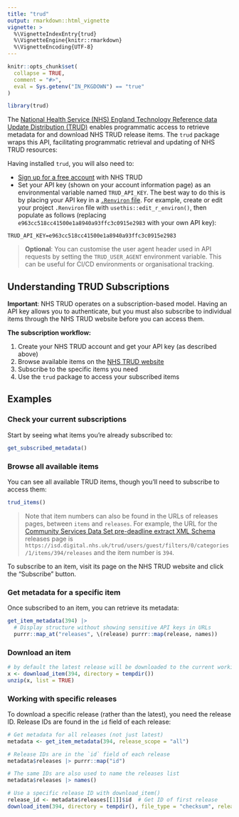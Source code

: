 ```yaml
---
title: "trud"
output: rmarkdown::html_vignette
vignette: >
  %\VignetteIndexEntry{trud}
  %\VignetteEngine{knitr::rmarkdown}
  %\VignetteEncoding{UTF-8}
---
```


```r
knitr::opts_chunk$set(
  collapse = TRUE,
  comment = "#>",
  eval = Sys.getenv("IN_PKGDOWN") == "true"
)
```

```r
library(trud)
```

The [National Health Service (NHS) England Technology Reference data Update Distribution (TRUD)](https://isd.digital.nhs.uk/trud/users/guest/filters/0/api) enables programmatic access to retrieve metadata for and download NHS TRUD release items. The `trud` package wraps this API, facilitating programmatic retrieval and updating of NHS TRUD resources:

Having installed `trud`, you will also need to:

-   [Sign up for a free account](https://isd.digital.nhs.uk/trud/users/guest/filters/0/account/form) with NHS TRUD
-   Set your API key (shown on your account information page) as an environmental variable named `TRUD_API_KEY`. The best way to do this is by placing your API key in a [`.Renviron` file](https://rstats.wtf/r-startup.html#renviron). For example, create or edit your project `.Renviron` file with `usethis::edit_r_environ()`, then populate as follows (replacing `e963cc518cc41500e1a8940a93ffc3c0915e2983` with your own API key):

```
TRUD_API_KEY=e963cc518cc41500e1a8940a93ffc3c0915e2983
```

> **Optional**: You can customise the user agent header used in API requests by setting the `TRUD_USER_AGENT` environment variable. This can be useful for CI/CD environments or organisational tracking.

## Understanding TRUD Subscriptions

**Important**: NHS TRUD operates on a subscription-based model. Having an API key allows you to authenticate, but you must also subscribe to individual items through the NHS TRUD website before you can access them.

**The subscription workflow:**

1. Create your NHS TRUD account and get your API key (as described above)
2. Browse available items on the [NHS TRUD website](https://isd.digital.nhs.uk/trud/users/guest/filters/0/categories/1)
3. Subscribe to the specific items you need
4. Use the `trud` package to access your subscribed items

## Examples

### Check your current subscriptions

Start by seeing what items you're already subscribed to:

```r
get_subscribed_metadata()
```

### Browse all available items

You can see all available TRUD items, though you'll need to subscribe to access them:

```r
trud_items()
```

> Note that item numbers can also be found in the URLs of releases pages, between `items` and `releases`. For example, the URL for the [Community Services Data Set pre-deadline extract XML Schema](https://isd.digital.nhs.uk/trud/users/guest/filters/0/categories/1/items/394/releases) releases page is `https://isd.digital.nhs.uk/trud/users/guest/filters/0/categories/1/items/394/releases` and the item number is `394`.

To subscribe to an item, visit its page on the NHS TRUD website and click the "Subscribe" button.

### Get metadata for a specific item

Once subscribed to an item, you can retrieve its metadata:

```r
get_item_metadata(394) |>
  # Display structure without showing sensitive API keys in URLs
  purrr::map_at("releases", \(release) purrr::map(release, names))
```

### Download an item

```r
# by default the latest release will be downloaded to the current working directory
x <- download_item(394, directory = tempdir())
unzip(x, list = TRUE)
```

### Working with specific releases

To download a specific release (rather than the latest), you need the release ID. Release IDs are found in the `id` field of each release:

```r
# Get metadata for all releases (not just latest)
metadata <- get_item_metadata(394, release_scope = "all")

# Release IDs are in the `id` field of each release
metadata$releases |> purrr::map("id")

# The same IDs are also used to name the releases list
metadata$releases |> names()

# Use a specific release ID with download_item()
release_id <- metadata$releases[[1]]$id  # Get ID of first release
download_item(394, directory = tempdir(), file_type = "checksum", release = release_id)
```
